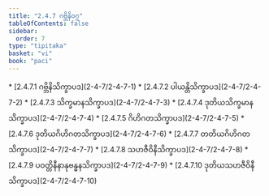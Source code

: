 ```yaml
---
title: "2.4.7 ဂဗ္ဘိနိဝဂ္ဂ"
tableOfContents: false
sidebar:
  order: 7
type: "tipitaka"
basket: "vi"
book: "paci"
---
```



<DynamicBreadcrumb />



<TableOfContents book="paci" section="2.4.7">
* [2.4.7.1 ဂဗ္ဘိနိသိက္ခာပဒ](2-4-7/2-4-7-1)
* [2.4.7.2 ပါယန္တိသိက္ခာပဒ](2-4-7/2-4-7-2)
* [2.4.7.3 သိက္ခမာနသိက္ခာပဒ](2-4-7/2-4-7-3)
* [2.4.7.4 ဒုတိယသိက္ခမာနသိက္ခာပဒ](2-4-7/2-4-7-4)
* [2.4.7.5 ဂိဟိဂတသိက္ခာပဒ](2-4-7/2-4-7-5)
* [2.4.7.6 ဒုတိယဂိဟိဂတသိက္ခာပဒ](2-4-7/2-4-7-6)
* [2.4.7.7 တတိယဂိဟိဂတသိက္ခာပဒ](2-4-7/2-4-7-7)
* [2.4.7.8 သဟဇီဝိနီသိက္ခာပဒ](2-4-7/2-4-7-8)
* [2.4.7.9 ပဝတ္တိနီနာနုဗန္ဓနသိက္ခာပဒ](2-4-7/2-4-7-9)
* [2.4.7.10 ဒုတိယသဟဇီဝိနီသိက္ခာပဒ](2-4-7/2-4-7-10)
</TableOfContents>